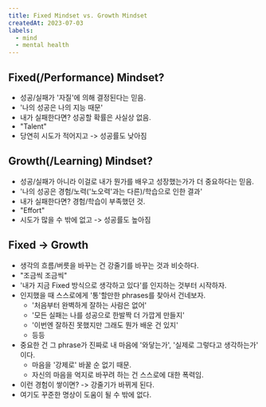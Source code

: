 ```yaml
---
title: Fixed Mindset vs. Growth Mindset
createdAt: 2023-07-03
labels:
  - mind
  - mental health
---
```


## Fixed(/Performance) Mindset?

- 성공/실패가 '자질'에 의해 결정된다는 믿음.
- '나의 성공은 나의 지능 때문'
- 내가 실패한다면? 성공할 확률은 사실상 없음.
- "Talent"
- 당연히 시도가 적어지고 -> 성공률도 낮아짐

## Growth(/Learning) Mindset?

- 성공/실패가 아니라 이걸로 내가 뭔가를 배우고 성장했는가가 더 중요하다는 믿음.
- '나의 성공은 경험/노력('노오력'과는 다른)/학습으로 인한 결과'
- 내가 실패한다면? 경험/학습이 부족했던 것.
- "Effort"
- 시도가 많을 수 밖에 없고 -> 성공률도 높아짐

## Fixed -> Growth

- 생각의 흐름/버릇을 바꾸는 건 강줄기를 바꾸는 것과 비슷하다.
- "조금씩 조금씩"
- '내가 지금 Fixed 방식으로 생각하고 있다'를 인지하는 것부터 시작하자.
- 인지했을 때 스스로에게 '통'할만한 phrases를 찾아서 건네보자.
  - '처음부터 완벽하게 잘하는 사람은 없어'
  - '모든 실패는 나를 성공으로 한발짝 더 가깝게 만들지'
  - '이번엔 잘하진 못했지만 그래도 뭔가 배운 건 있지'
  - 등등
- 중요한 건 그 phrase가 진짜로 내 마음에 '와닿는가', '실제로 그렇다고 생각하는가' 이다.
  - 마음을 '강제로' 바꿀 순 없기 때문.
  - 자신의 마음을 억지로 바꾸려 하는 건 스스로에 대한 폭력임.
- 이런 경험이 쌓이면? -> 강줄기가 바뀌게 된다.
- 여기도 꾸준한 명상이 도움이 될 수 밖에 없다.
